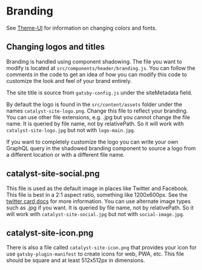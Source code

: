 <Seo
  title="Branding"
  description="Site branding including logos, colors, and fonts is easily modified in Gatsby Theme Catalyst. Gatsby Theme Catalyst is an opinionated set of integrated themes and starters to accelerate your next Gatsby project."
/>

# Branding

See [Theme-UI](/docs/theme-ui) for information on changing colors and fonts.

## Changing logos and titles

Branding is handled using component shadowing. The file you want to modify is located at `src/components/header/branding.js`. You can follow the comments in the code to get an idea of how you can modify this code to customize the look and feel of your brand entirely.

The site title is source from `gatsby-config.js` under the siteMetadata field.

By default the logo is found in the `src/content/assets` folder under the names `catalyst-site-logo.png`. Change this file to reflect your branding. You can use other file extensions, e.g. .jpg but you cannot change the file name. It is queried by file name, not by relativePath. So it will work with `catalyst-site-logo.jpg` but not with `logo-main.jpg`.

If you want to completely customize the logo you can write your own GraphQL query in the shadowed branding component to source a logo from a different location or with a different file name.

## catalyst-site-social.png

This file is used as the default image in places like Twitter and Facebook. This file is best in a 2:1 aspect ratio, something like 1200x600px. See the [twitter card docs](https://developer.twitter.com/en/docs/tweets/optimize-with-cards/overview/summary-card-with-large-image) for more information. You can use alternate image types such as .jpg if you want. It is queried by file name, not by relativePath. So it will work with `catalyst-site-social.jpg` but not with `social-image.jpg`.

## catalyst-site-icon.png

There is also a file called `catalyst-site-icon.png` that provides your icon for use `gatsby-plugin-manifest` to create icons for web, PWA, etc. This file should be square and at least 512x512px in dimensions.
